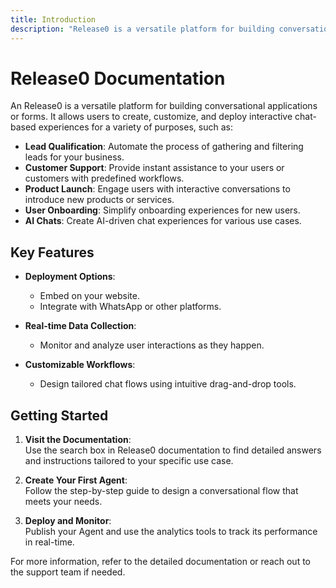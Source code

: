 ```yaml
---
title: Introduction
description: "Release0 is a versatile platform for building conversational applications, enabling lead qualification, customer support, product launches, user onboarding, and AI-driven chats."
---
```

# Release0 Documentation

An Release0 is a versatile platform for building conversational applications or forms. It allows users to create, customize, and deploy interactive chat-based experiences for a variety of purposes, such as:

- **Lead Qualification**: Automate the process of gathering and filtering leads for your business.
- **Customer Support**: Provide instant assistance to your users or customers with predefined workflows.
- **Product Launch**: Engage users with interactive conversations to introduce new products or services.
- **User Onboarding**: Simplify onboarding experiences for new users.
- **AI Chats**: Create AI-driven chat experiences for various use cases.

## Key Features

- **Deployment Options**:
  - Embed on your website.
  - Integrate with WhatsApp or other platforms.
  
- **Real-time Data Collection**:
  - Monitor and analyze user interactions as they happen.
  
- **Customizable Workflows**:
  - Design tailored chat flows using intuitive drag-and-drop tools.
  
## Getting Started

1. **Visit the Documentation**:  
   Use the search box in Release0 documentation to find detailed answers and instructions tailored to your specific use case.

2. **Create Your First Agent**:  
   Follow the step-by-step guide to design a conversational flow that meets your needs.

3. **Deploy and Monitor**:  
   Publish your Agent and use the analytics tools to track its performance in real-time.

For more information, refer to the detailed documentation or reach out to the support team if needed.